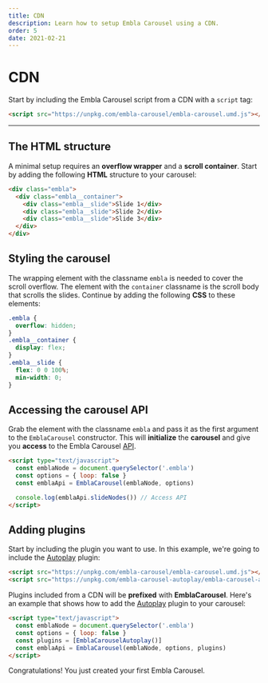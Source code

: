 ```yaml
---
title: CDN
description: Learn how to setup Embla Carousel using a CDN.
order: 5
date: 2021-02-21
---
```


# CDN

Start by including the Embla Carousel script from a CDN with a `script` tag:

```html
<script src="https://unpkg.com/embla-carousel/embla-carousel.umd.js"></script>
```

---

## The HTML structure

A minimal setup requires an **overflow wrapper** and a **scroll container**. Start by adding the following **HTML** structure to your carousel:

```html
<div class="embla">
  <div class="embla__container">
    <div class="embla__slide">Slide 1</div>
    <div class="embla__slide">Slide 2</div>
    <div class="embla__slide">Slide 3</div>
  </div>
</div>
```

## Styling the carousel

The wrapping element with the classname `embla` is needed to cover the scroll overflow. The element with the `container` classname is the scroll body that scrolls the slides. Continue by adding the following **CSS** to these elements:

```css
.embla {
  overflow: hidden;
}
.embla__container {
  display: flex;
}
.embla__slide {
  flex: 0 0 100%;
  min-width: 0;
}
```

## Accessing the carousel API

Grab the element with the classname `embla` and pass it as the first argument to the `EmblaCarousel` constructor. This will **initialize** the **carousel** and give you **access** to the Embla Carousel [API](/api/).

```html highlight={6}
<script type="text/javascript">
  const emblaNode = document.querySelector('.embla')
  const options = { loop: false }
  const emblaApi = EmblaCarousel(emblaNode, options)

  console.log(emblaApi.slideNodes()) // Access API
</script>
```

## Adding plugins

Start by including the plugin you want to use. In this example, we're going to include the [Autoplay](/plugins/autoplay/) plugin:

```html highlight={2}
<script src="https://unpkg.com/embla-carousel/embla-carousel.umd.js"></script>
<script src="https://unpkg.com/embla-carousel-autoplay/embla-carousel-autoplay.umd.js"></script>
```

Plugins included from a CDN will be **prefixed** with **EmblaCarousel**. Here's an example that shows how to add the [Autoplay](/plugins/autoplay/) plugin to your carousel:

```html highlight={4-5}
<script type="text/javascript">
  const emblaNode = document.querySelector('.embla')
  const options = { loop: false }
  const plugins = [EmblaCarouselAutoplay()]
  const emblaApi = EmblaCarousel(emblaNode, options, plugins)
</script>
```

Congratulations! You just created your first Embla Carousel.

